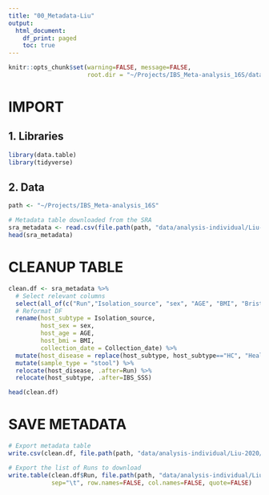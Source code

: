 ```yaml
---
title: "00_Metadata-Liu"
output:
  html_document:
    df_print: paged
    toc: true
---
```



```r
knitr::opts_chunk$set(warning=FALSE, message=FALSE,
                      root.dir = "~/Projects/IBS_Meta-analysis_16S/data/analysis-individual/Liu-2020/00_Metadata-Liu/")
```

##########
# IMPORT #
##########

## 1. Libraries
```r
library(data.table)
library(tidyverse)
```

## 2. Data
```r
path <- "~/Projects/IBS_Meta-analysis_16S"

# Metadata table downloaded from the SRA
sra_metadata <- read.csv(file.path(path, "data/analysis-individual/Liu-2020/LiuSraRunTable.txt"), header=TRUE, sep = ",")
head(sra_metadata)
```


##################
# CLEANUP TABLE #
##################

```r
clean.df <- sra_metadata %>%
  # Select relevant columns
  select(all_of(c("Run","Isolation_source", "sex", "AGE", "BMI", "Bristol", "IBS_SSS", "Collection_date"))) %>%
  # Reformat DF
  rename(host_subtype = Isolation_source,
         host_sex = sex,
         host_age = AGE,
         host_bmi = BMI,
         collection_date = Collection_date) %>%
  mutate(host_disease = replace(host_subtype, host_subtype=="HC", "Healthy")) %>%
  mutate(sample_type = "stool") %>%
  relocate(host_disease, .after=Run) %>%
  relocate(host_subtype, .after=IBS_SSS)

head(clean.df)
```


#################
# SAVE METADATA #
#################

```r
# Export metadata table
write.csv(clean.df, file.path(path, "data/analysis-individual/Liu-2020/00_Metadata-Liu/modif_metadata(R).csv"))

# Export the list of Runs to download
write.table(clean.df$Run, file.path(path, "data/analysis-individual/Liu-2020/original/list_files.txt"),
            sep="\t", row.names=FALSE, col.names=FALSE, quote=FALSE)
```
